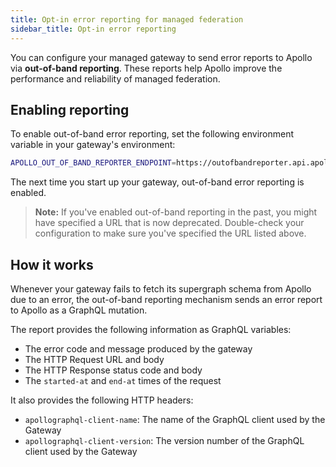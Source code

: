 ```yaml
---
title: Opt-in error reporting for managed federation
sidebar_title: Opt-in error reporting
---
```


You can configure your managed gateway to send error reports to Apollo via **out-of-band reporting**. These reports help Apollo improve the performance and reliability of managed federation.

## Enabling reporting

To enable out-of-band error reporting, set the following environment variable in your gateway's environment:

```bash
APOLLO_OUT_OF_BAND_REPORTER_ENDPOINT=https://outofbandreporter.api.apollographql.com
```

The next time you start up your gateway, out-of-band error reporting is enabled.

> **Note:** If you've enabled out-of-band reporting in the past, you might have specified a URL that is now deprecated. Double-check your configuration to make sure you've specified the URL listed above.

## How it works

Whenever your gateway fails to fetch its supergraph schema from Apollo due to an error, the out-of-band reporting mechanism sends an error report to Apollo as a GraphQL mutation.

The report provides the following information as GraphQL variables:

* The error code and message produced by the gateway
* The HTTP Request URL and body
* The HTTP Response status code and body
* The `started-at` and `end-at` times of the request

It also provides the following HTTP headers:

* `apollographql-client-name`: The name of the GraphQL client used by the Gateway
* `apollographql-client-version`: The version number of the GraphQL client used by the Gateway
